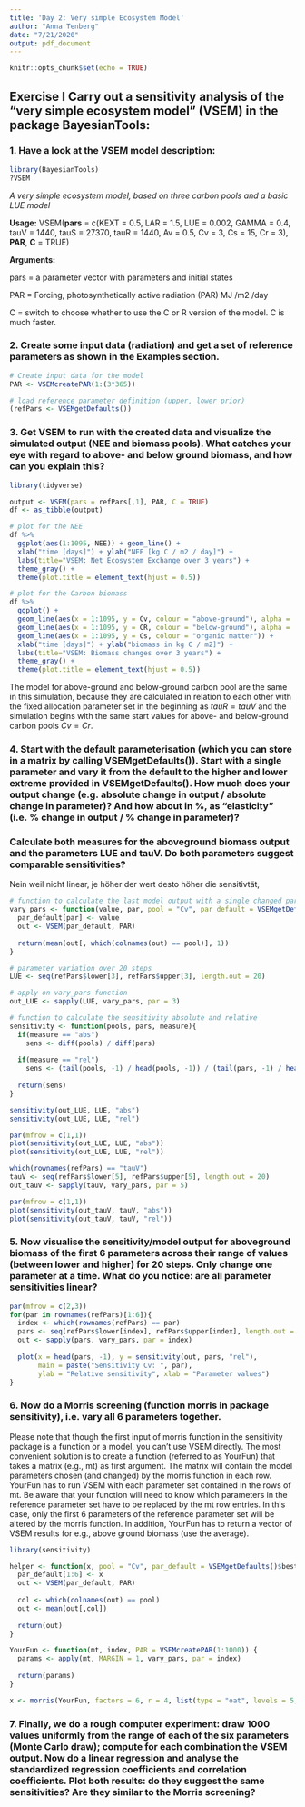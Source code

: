 ```yaml
---
title: 'Day 2: Very simple Ecosystem Model'
author: "Anna Tenberg"
date: "7/21/2020"
output: pdf_document
---
```


```r
knitr::opts_chunk$set(echo = TRUE)
```

## Exercise I Carry out a sensitivity analysis of the "very simple ecosystem model" (VSEM) in the package BayesianTools:

### 1. Have a look at the VSEM model description:
```r
library(BayesianTools)
?VSEM
```
*A very simple ecosystem model, based on three carbon pools and a basic LUE model*

**Usage:** VSEM(**pars** = c(KEXT = 0.5, LAR = 1.5, LUE = 0.002, GAMMA = 0.4, tauV = 1440, tauS = 27370, tauR = 1440, Av = 0.5, Cv = 3, Cs = 15, Cr = 3), **PAR**, **C** = TRUE)

**Arguments: **

pars	= a parameter vector with parameters and initial states

PAR	= Forcing, photosynthetically active radiation (PAR) MJ /m2 /day

C	= switch to choose whether to use the C or R version of the model. C is much faster.


### 2. Create some input data (radiation) and get a set of reference parameters as shown in the Examples section.
```r
# Create input data for the model
PAR <- VSEMcreatePAR(1:(3*365))

# load reference parameter definition (upper, lower prior)
(refPars <- VSEMgetDefaults())
```

### 3. Get VSEM to run with the created data and visualize the simulated output (NEE and biomass pools). What catches your eye with regard to above- and below ground biomass, and how can you explain this?

```r
library(tidyverse)

output <- VSEM(pars = refPars[,1], PAR, C = TRUE)
df <- as_tibble(output)

# plot for the NEE
df %>% 
  ggplot(aes(1:1095, NEE)) + geom_line() +
  xlab("time [days]") + ylab("NEE [kg C / m2 / day]") +
  labs(title="VSEM: Net Ecosystem Exchange over 3 years") +
  theme_gray() +
  theme(plot.title = element_text(hjust = 0.5)) 

# plot for the Carbon biomass
df %>% 
  ggplot() + 
  geom_line(aes(x = 1:1095, y = Cv, colour = "above-ground"), alpha = .5) +
  geom_line(aes(x = 1:1095, y = CR, colour = "below-ground"), alpha = .5) +
  geom_line(aes(x = 1:1095, y = Cs, colour = "organic matter")) +
  xlab("time [days]") + ylab("biomass in kg C / m2]") +
  labs(title="VSEM: Biomass changes over 3 years") +
  theme_gray() +
  theme(plot.title = element_text(hjust = 0.5)) 

```
The model for above-ground and below-ground carbon pool are the same in this simulation, because they are calculated in relation to each other with the fixed allocation parameter set in the beginning as $tauR = tauV$ and the simulation begins with the same start values for above- and below-ground carbon pools $Cv = Cr$.

### 4. Start with the default parameterisation (which you can store in a matrix by calling VSEMgetDefaults()). Start with a single parameter and vary it from the default to the higher and lower extreme provided in VSEMgetDefaults(). How much does your output change (e.g. absolute change in output / absolute change in parameter)? And how about in %, as “elasticity” (i.e. % change in output / % change in parameter)? 
### Calculate both measures for the aboveground biomass output and the parameters LUE and tauV. Do both parameters suggest comparable sensitivities?

Nein weil nicht linear, 
je höher der wert desto höher die sensitivtät, 
```r
# function to calculate the last model output with a single changed parameter, default for the above ground C pool
vary_pars <- function(value, par, pool = "Cv", par_default = VSEMgetDefaults()$best, PAR = VSEMcreatePAR(1:1000)){
  par_default[par] <- value
  out <- VSEM(par_default, PAR)
  
  return(mean(out[, which(colnames(out) == pool)], 1))
}

# parameter variation over 20 steps
LUE <- seq(refPars$lower[3], refPars$upper[3], length.out = 20)

# apply on vary_pars function 
out_LUE <- sapply(LUE, vary_pars, par = 3)

# function to calculate the sensitivity absolute and relative
sensitivity <- function(pools, pars, measure){
  if(measure == "abs")
    sens <- diff(pools) / diff(pars)
  
  if(measure == "rel")
    sens <- (tail(pools, -1) / head(pools, -1)) / (tail(pars, -1) / head(pars, -1))
  
  return(sens)
}

sensitivity(out_LUE, LUE, "abs")
sensitivity(out_LUE, LUE, "rel")

par(mfrow = c(1,1))
plot(sensitivity(out_LUE, LUE, "abs"))
plot(sensitivity(out_LUE, LUE, "rel"))

which(rownames(refPars) == "tauV")
tauV <- seq(refPars$lower[5], refPars$upper[5], length.out = 20)
out_tauV <- sapply(tauV, vary_pars, par = 5)

par(mfrow = c(1,1))
plot(sensitivity(out_tauV, tauV, "abs"))
plot(sensitivity(out_tauV, tauV, "rel"))

```

### 5. Now visualise the sensitivity/model output for aboveground biomass of the first 6 parameters across their range of values (between lower and higher) for 20 steps. Only change one parameter at a time. What do you notice: are all parameter sensitivities linear?

```r

par(mfrow = c(2,3))
for(par in rownames(refPars)[1:6]){
  index <- which(rownames(refPars) == par)
  pars <- seq(refPars$lower[index], refPars$upper[index], length.out = 20)
  out <- sapply(pars, vary_pars, par = index)
  
  plot(x = head(pars, -1), y = sensitivity(out, pars, "rel"),
       main = paste("Sensitivity Cv: ", par),
       ylab = "Relative sensitivity", xlab = "Parameter values")
}

```

### 6. Now do a Morris screening (function morris in package sensitivity), i.e. vary all 6 parameters together.
Please note that though the first input of morris function in the sensitivity package is a function or a model, you can’t use VSEM directly. The most convenient solution is to create a function (referred to as YourFun) that takes a matrix (e.g., mt) as first argument. The matrix will contain the model parameters chosen (and changed) by the morris function in each row. YourFun has to run VSEM with each parameter set contained in the rows of mt. Be aware that your function will need to know which parameters in the reference parameter set have to be replaced by the mt row entries. In this case, only the first 6 parameters of the reference parameter set will be altered by the morris function. In addition, YourFun has to return a vector of VSEM results for e.g., above ground biomass (use the average).

```r
library(sensitivity)

helper <- function(x, pool = "Cv", par_default = VSEMgetDefaults()$best, PAR = VSEMcreatePAR(1:1000)){
  par_default[1:6] <- x
  out <- VSEM(par_default, PAR)
  
  col <- which(colnames(out) == pool)
  out <- mean(out[,col])
  
  return(out)
}

YourFun <- function(mt, index, PAR = VSEMcreatePAR(1:1000)) {
  params <- apply(mt, MARGIN = 1, vary_pars, par = index)
  
  return(params)
}

x <- morris(YourFun, factors = 6, r = 4, list(type = "oat", levels = 5, grid.jump = 3), index = 1:6)

```

### 7. Finally, we do a rough computer experiment: draw 1000 values uniformly from the range of each of the six parameters (Monte Carlo draw); compute for each combination the VSEM output. Now do a linear regression and analyse the standardized regression coefficients and correlation coefficients. Plot both results: do they suggest the same sensitivities? Are they similar to the Morris screening?



